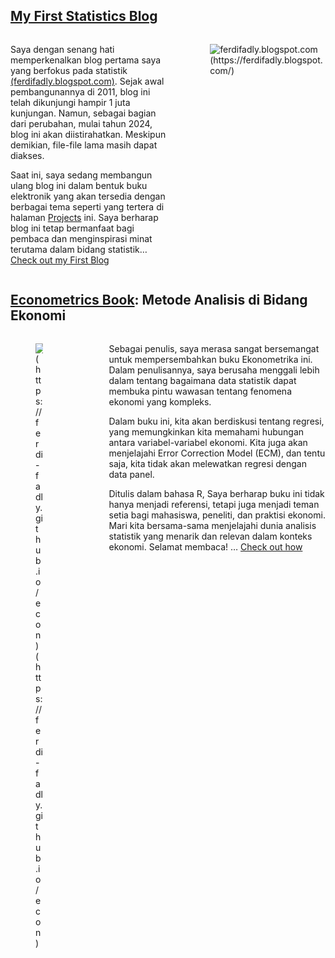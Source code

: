 ## [My First Statistics Blog](https://ferdifadly.blogspot.com/){target="_blank"}

:::: columns
::: {.column width="55%"}
Saya dengan senang hati memperkenalkan blog pertama saya yang berfokus pada statistik [(ferdifadly.blogspot.com)](https://ferdifadly.blogspot.com/){target="_blank"}. Sejak awal pembangunannya di 2011, blog ini telah dikunjungi hampir 1 juta kunjungan. Namun, sebagai bagian dari perubahan, mulai tahun 2024, blog ini akan diistirahatkan. Meskipun demikian, file-file lama masih dapat diakses.

Saat ini, saya sedang membangun ulang blog ini dalam bentuk buku elektronik yang akan tersedia dengan berbagai tema seperti yang tertera di halaman [Projects](projects.qmd){target="_blank"} ini. Saya berharap blog ini tetap bermanfaat bagi pembaca dan menginspirasi minat terutama dalam bidang statistik... [Check out my First Blog](https://ferdifadly.blogspot.com/){target="_blank"}
:::

::: {.column width="5%"}
:::

::: {.column width="40%"}
[![ferdifadly.blogspot.com](images/firstblog.png)]{width=40%}(https://ferdifadly.blogspot.com/)
:::
::::

## [Econometrics Book](https://ferdi-fadly.github.io/econ){target="_blank"}: Metode Analisis di Bidang Ekonomi

:::: columns
::: {.column width="20%"}
![(https://ferdi-fadly.github.io/econ)](images/cover.png)
:::

::: {.column width="5%"}
:::

::: {.column width="75%"}

Sebagai penulis, saya merasa sangat bersemangat untuk mempersembahkan buku Ekonometrika ini. Dalam penulisannya, saya berusaha menggali lebih dalam tentang bagaimana data statistik dapat membuka pintu wawasan tentang fenomena ekonomi yang kompleks.

Dalam buku ini, kita akan berdiskusi tentang regresi, yang memungkinkan kita memahami hubungan antara variabel-variabel ekonomi. Kita juga akan menjelajahi Error Correction Model (ECM), dan tentu saja, kita tidak akan melewatkan regresi dengan data panel.

Ditulis dalam bahasa R, Saya berharap buku ini tidak hanya menjadi referensi, tetapi juga menjadi teman setia bagi mahasiswa, peneliti, dan praktisi ekonomi. Mari kita bersama-sama menjelajahi dunia analisis statistik yang menarik dan relevan dalam konteks ekonomi. Selamat membaca! ... [Check out how](https://ferdi-fadly.github.io/econ){target="_blank"}
:::
::::
